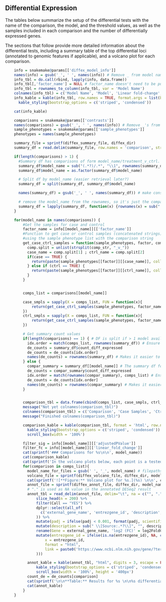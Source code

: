 ## Differential Expression

The tables below summarize the setup of the differential tests with the name of the comparison, the model, and the threshold values, as well as the samples included in each comparison and the number of differentially expressed genes.

The sections that follow provide more detailed information about the differential tests, including a summary table of the top differential loci (annotated to genomic features if applicable), and a volcano plot for each comparison.

```r
    info = snakemake@params[['diffex_model_info']]
    names(info) = gsub('_', ' ', names(info)) # Remove _ from model names
    info_tbl = do.call(rbind, lapply(info, data.frame))
    info_tbl[,'factor_name'] = NULL # factor_name doesn't need to be put in report, used internally by Rscripts
    info_tbl = rownames_to_column(info_tbl, var = 'Model Name')
    colnames(info_tbl) = c('Model Name', 'Model', 'Linear fold-change', 'FDR')
    info_kable = kable(info_tbl, row.names = TRUE, format.args = list(big.mark = ',', scientific = FALSE)) %>%
      kable_styling(bootstrap_options = c('striped', 'condensed'))
```

```r
    cat(info_kable)
```

```r
    comparisons = snakemake@params[['contrasts']]
    names(comparisons) = gsub('_', ' ', names(info)) # Remove _'s from model names - consistent with info list above
    sample_phenotypes = snakemake@params[['sample_phenotypes']]
    phenotypes = names(sample_phenotypes)

    summary_file = sprintf(diffex_summary_file, diffex_dir)
    summary_df = read.delim(summary_file, row.names = 'comparison', stringsAsFactors = FALSE)

    if(length(comparisons) > 1) {
      #Summary df has comparisons of form model_name/treatment_v_ctrl. Separate model name from comparison
      summary_df$model_name = sub("(.*?)/.*", "\\1", rownames(summary_df))
      summary_df$model_name = as.factor(summary_df$model_name)

      # Split df by model_name (easier retrieval later?)
      summary_df = split(summary_df, summary_df$model_name)

      names(summary_df) = gsub('_', ' ', names(summary_df)) # make consistent with list

      # remove the model_name from the rownames, so it's just the comparison used as rowname
      summary_df = lapply(summary_df, function(x) {rownames(x) = sub(".*?/(.*)", "\\1", rownames(x)) ; return(x)})
    }

    for(model_name in names(comparisons)) {
        #Get the samples for case and control
        factor_name = info[[model_name]][['factor_name']]
        #Function to get case or control samples (concatenated strings)
        #using the sample phenotype list with the comparison string
        get_case_ctrl_samples = function(sample_phenotypes, factor, comp_str, case = FALSE, ctrl = FALSE){
          comp.split = unlist(strsplit(comp_str, "_v_"))
          case_name = comp.split[1] ; ctrl_name = comp.split[2]
          if(case == TRUE) {
            return(paste(sample_phenotypes[[factor]][[case_name]], collapse='<br>')) # Collapse on <br> to create multi-line entries in the table
          } else if (ctrl == TRUE) {
            return(paste(sample_phenotypes[[factor]][[ctrl_name]], collapse='<br>'))
          }
        }


        comps_list = comparisons[[model_name]]

        case_smpls = sapply(X = comps_list, FUN = function(x){
            return(get_case_ctrl_samples(sample_phenotypes, factor_name, x, case = TRUE))
        })
        ctrl_smpls = sapply(X = comps_list, FUN = function(x){
            return(get_case_ctrl_samples(sample_phenotypes, factor_name, x, ctrl = TRUE))
        })

        # Get summary count values
        if(length(comparisons) == 1) { # DF is split if > 1 model available
          idx.order = match(comps_list, rownames(summary_df)) # Ensure order is consistent with comps_list
          de_counts = summary_df$count_diff_expressed
          de_counts = de_counts[idx.order]
          names(de_counts) = rownames(summary_df) # Makes it easier to pull out later
        } else {
          compar_summary = summary_df[[model_name]] # The summary df for that model
          de_counts = compar_summary$count_diff_expressed
          idx.order = match(rownames(compar_summary), comps_list) # Ensure order is consistent with comps_list
          de_counts = de_counts[idx.order]
          names(de_counts) = rownames(compar_summary) # Makes it easier to pull out later
        }


        comparison_tbl = data.frame(cbind(comps_list, case_smpls, ctrl_smpls, de_counts))
        message("Not yet colnames(comparison_tbl)")
        colnames(comparison_tbl) = c('Comparison', 'Case Samples', 'Ctrl Samples', 'Diff. Exp.<br>Count')
        message("Finished colnames(comparison_tbl)")

        comparison_kable = kable(comparison_tbl, format = 'html', row.names = FALSE, escape = FALSE, format.args = list(big.mark = ',', scientific = FALSE)) %>%
          kable_styling(bootstrap_options = c('striped', 'condensed')) %>%
          scroll_box(width = '100%')

        filter_sig = info[[model_name]][['adjustedPValue']]
        filter_fc = info[[model_name]][['linear_fold_change']]
        cat(sprintf('### Comparisons for %s\n\n', model_name))
        cat(comparison_kable)
        cat(sprintf('In the volcano plots below, each point is a tested locus. A gene is considered to be differentially expressed if FDR < %s and | linear fold-change | > %s. Points are colored according to the direction of differential expression with the total number of loci indicated in the legend. The vertical lines correspond to the fold-change cutoff. \n\n', filter_sig, filter_fc))
        for(comparison in comps_list){
          model_name_for_files = gsub(' ', '_', model_name) # filepaths have underscores instead of spaces
          volcano_file = sprintf(diffex_volcano_file, diffex_dir, model_name_for_files, comparison)
          cat(sprintf('![**Figure:** Volcano plot for %s.](%s) \n\n', comparison, volcano_file))
          annot_file = sprintf(diffex_annot_file, diffex_dir, model_name_for_files, comparison)
          # "." is used as NA value in the annotated DESeq2 result
          annot_tbl = read_delim(annot_file, delim="\t", na = c("", ".")) %>%
              slice_head(n = 200) %>%
              filter(Call == "YES") %>%
              dplyr::select(all_of(
                c('external_gene_name', 'entrezgene_id', 'description', 'log2FoldChange', 'padj')
              )) %>%
              mutate(padj = ifelse(padj < 0.001, format(padj, scientific=TRUE, digits=2), round(padj, digits=3))) %>%
              mutate(description = sub(" \\[Source:.*?\\]", "", description)) %>%
              rename(Gene = external_gene_name, 'log2 (FC)' = log2FoldChange, 'q-val' = padj) %>%
              mutate(entrezgene_id = ifelse(is.na(entrezgene_id), NA, cell_spec(
                  x = entrezgene_id,
                  format = "html",
                  link = paste0('https://www.ncbi.nlm.nih.gov/gene/?term=', entrezgene_id)
              )))

          annot_kable = kable(annot_tbl, "html", digits = 3, escape = FALSE, row.names = FALSE, format.args = list(big.mark = ',', scientific = FALSE)) %>%
              kable_styling(bootstrap_options = c('striped', 'condensed')) %>%
              scroll_box(width = '100%', height = '400px')
          count_de = de_counts[comparison]
          cat(sprintf('\n\n**Table:** Results for %s \n\n%s differentially expressed genes. View limited to maximum of 200 rows in html report.', comparison, count_de))
          cat(annot_kable)
        }
    }
```
